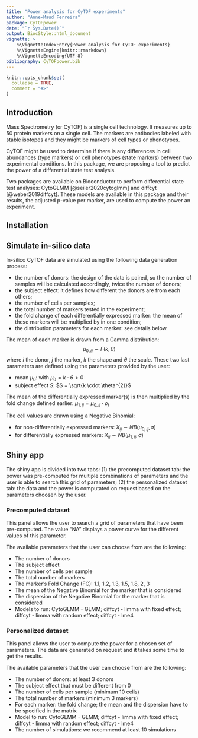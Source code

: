 ```yaml
---
title: "Power analysis for CyTOF experiments"
author: "Anne-Maud Ferreira"
package: CyTOFpower
date: "`r Sys.Date()`"
output: BiocStyle::html_document
vignette: >
    %\VignetteIndexEntry{Power analysis for CyTOF experiments}
    %\VignetteEngine{knitr::rmarkdown}
    %\VignetteEncoding{UTF-8}  
bibliography: CyTOFpower.bib
---
```


```r
knitr::opts_chunk$set(
  collapse = TRUE,
  comment = "#>"
)
```

## Introduction

Mass Spectrometry (or CyTOF) is a single cell technology. It measures up to 
50 protein markers on a single cell. The markers are antibodies labeled with 
stable isotopes and they might be markers of cell types or phenotypes.

CyTOF might be used to determine if there is any differences in cell abundances 
(type markers) or cell phenotypes (state markers) between two experimental 
conditions. In this package, we are proposing a tool to predict the power of a 
differential state test analysis.

Two packages are available on Bioconductor to perform differential state test 
analyses: CytoGLMM [@seiler2020cytoglmm] and diffcyt [@weber2019diffcyt].
These models are available in this package and their results, the adjusted p-value
per marker, are used to compute the power an experiment.

## Installation

## Simulate in-silico data

In-silico CyTOF data are simulated using the following data generation process:

- the number of donors: the design of the data is paired, so the number of samples
will be calculated accordingly, twice the number of donors;
- the subject effect: it defines how different the donors are from each others;
- the number of cells per samples;
- the total number of markers tested in the experiment;
- the fold change \rho of each differentially expressed marker: the mean of these
markers will be multiplied by \rho in one condition;
- the distribution parameters for each marker: see details below.

The mean of each marker is drawn from a Gamma distribution: 
$$\mu_{0,ij} \sim \Gamma(k, θ)$$
where $i$ the donor, $j$ the marker, $k$ the shape and $\theta$ the scale. 
These two last parameters are defined using the parameters provided by the user: 

- mean $\mu_{0}$: with $\mu_{0} = k  \cdot \theta > 0$
- subject effect $S$: $S = \sqrt{k  \cdot \theta^{2}}$

The mean of the differentially expressed marker(s) is then multiplied by the 
fold change defined earlier: $\mu_{1,ij}= \mu_{0,ij} \cdot \rho_j$


The cell values are drawn using a Negative Binomial:

- for non-differentially expressed markers: $X_{ij} \sim NB(\mu_{0,ij}, \sigma)$
- for differentially expressed markers: $X_{ij} \sim NB(\mu_{1,ij}, \sigma)$


## Shiny app

The shiny app is divided into two tabs: (1) the precomputed dataset tab: the
power was pre-computed for multiple combinations of parameters and the user is
able to search this grid of parameters; (2) the personalized dataset tab: the 
data and the power is computated on request based on the parameters choosen by
the user.

### Precomputed dataset 

This panel allows the user to search a grid of parameters that have been pre-computed. 
The value "NA" displays a power curve for the different values of this parameter.

The available parameters that the user can choose from are the following:

- The number of donors
- The subject effect
- The number of cells per sample
- The total number of markers
- The marker’s Fold Change (FC): 1.1, 1.2, 1.3, 1.5, 1.8, 2, 3
- The mean of the Negative Binomial for the marker that is considered
- The dispersion of the Negative Binomial for the marker that is considered
- Models to run: CytoGLMM - GLMM; diffcyt - limma with fixed effect; 
diffcyt - limma with random effect; diffcyt - lme4

### Personalized dataset

This panel allows the user to compute the power for a chosen set of parameters. 
The data are generated on request and it takes some time to get the results.

The available parameters that the user can choose from are the following:

- The number of donors: at least 3 donors
- The subject effect that must be different from 0
- The number of cells per sample (minimum 10 cells)
- The total number of markers (minimum 3 markers)
- For each marker: the fold change; the mean and the dispersion have to be 
specified in the matrix
- Model to run: CytoGLMM - GLMM; diffcyt - limma with fixed effect; 
diffcyt - limma with random effect; diffcyt - lme4
- The number of simulations: we recommend at least 10 simulations



